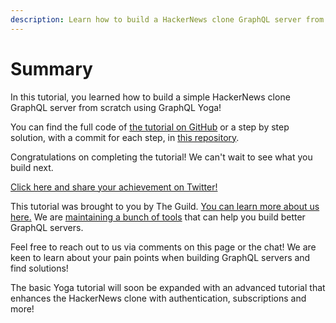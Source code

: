 ```yaml
---
description: Learn how to build a HackerNews clone GraphQL server from scratch using GraphQL Yoga!
---
```


# Summary

In this tutorial, you learned how to build a simple HackerNews clone GraphQL server from scratch
using GraphQL Yoga!

You can find the full code of
[the tutorial on GitHub](https://github.com/graphql-hive/graphql-yoga/tree/main/examples/hackernews)
or a step by step solution, with a commit for each step, in
[this repository](https://github.com/Urigo/hackernews-node-ts).

Congratulations on completing the tutorial! We can't wait to see what you build next.

[Click here and share your achievement on Twitter!](https://twitter.com/intent/tweet?text=I%20just%20finished%20the%20%23GraphQL%20Yoga%20HackerNews%20clone%20tutorial%20by%20%40TheGuildDev%20https%3A//www.graphql-yoga.com/tutorial)

This tutorial was brought to you by The Guild.
[You can learn more about us here.](https://the-guild.dev/about-us) We are
[maintaining a bunch of tools](https://the-guild.dev/#platform) that can help you build better
GraphQL servers.

Feel free to reach out to us via comments on this page or the chat! We are keen to learn about your
pain points when building GraphQL servers and find solutions!

The basic Yoga tutorial will soon be expanded with an advanced tutorial that enhances the HackerNews
clone with authentication, subscriptions and more!

